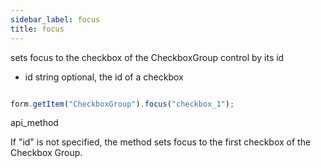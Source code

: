 ```yaml
---
sidebar_label: focus
title: focus
---
```



          


<Short>
 sets focus to the checkbox of the CheckboxGroup control by its id



</Short>



- id    string  optional, the id of a checkbox 

~~~js

form.getItem("CheckboxGroup").focus("checkbox_1");


~~~
 api_method

<Descr>

If "id" is not specified, the method sets focus to the first checkbox of the Checkbox Group.




</Descr>

